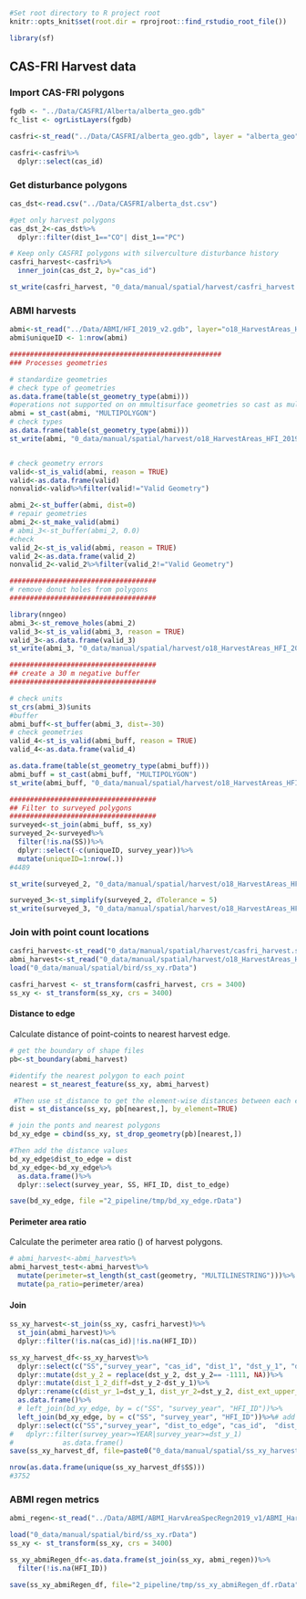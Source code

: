 
```r
#Set root directory to R project root
knitr::opts_knit$set(root.dir = rprojroot::find_rstudio_root_file())
```

```r
library(sf)
```

## CAS-FRI Harvest data {-}

### Import CAS-FRI polygons {-}
```r
fgdb <- "../Data/CASFRI/Alberta/alberta_geo.gdb"
fc_list <- ogrListLayers(fgdb)

casfri<-st_read("../Data/CASFRI/alberta_geo.gdb", layer = "alberta_geo")

casfri<-casfri%>%
  dplyr::select(cas_id)
```


### Get disturbance polygons
```r
cas_dst<-read.csv("../Data/CASFRI/alberta_dst.csv")

#get only harvest polygons
cas_dst_2<-cas_dst%>%
  dplyr::filter(dist_1=="CO"| dist_1=="PC")

# Keep only CASFRI polygons with silverculture disturbance history
casfri_harvest<-casfri%>%
  inner_join(cas_dst_2, by="cas_id")

st_write(casfri_harvest, "0_data/manual/spatial/harvest/casfri_harvest.shp")
```

### ABMI harvests {-}
```r
abmi<-st_read("../Data/ABMI/HFI_2019_v2.gdb", layer="o18_HarvestAreas_HFI_2019")
abmi$uniqueID <- 1:nrow(abmi) 

####################################################
### Processes geometries

# standardize geometries
# check type of geometries
as.data.frame(table(st_geometry_type(abmi)))
#operations not supported on on mmultisurface geometries so cast as multipolygons
abmi = st_cast(abmi, "MULTIPOLYGON")
# check types
as.data.frame(table(st_geometry_type(abmi)))
st_write(abmi, "0_data/manual/spatial/harvest/o18_HarvestAreas_HFI_2019.shp")


# check geometry errors
valid<-st_is_valid(abmi, reason = TRUE)
valid<-as.data.frame(valid)
nonvalid<-valid%>%filter(valid!="Valid Geometry")

abmi_2<-st_buffer(abmi, dist=0)
# repair geometries
abmi_2<-st_make_valid(abmi)
# abmi_3<-st_buffer(abmi_2, 0.0)
#check
valid_2<-st_is_valid(abmi, reason = TRUE)
valid_2<-as.data.frame(valid_2)
nonvalid_2<-valid_2%>%filter(valid_2!="Valid Geometry")

####################################
# remove donut holes from polygons
####################################

library(nngeo)
abmi_3<-st_remove_holes(abmi_2)
valid_3<-st_is_valid(abmi_3, reason = TRUE)
valid_3<-as.data.frame(valid_3)
st_write(abmi_3, "0_data/manual/spatial/harvest/o18_HarvestAreas_HFI_2019_noHoles.shp")

####################################
## create a 30 m negative buffer
####################################

# check units
st_crs(abmi_3)$units
#buffer
abmi_buff<-st_buffer(abmi_3, dist=-30)
# check geometries
valid_4<-st_is_valid(abmi_buff, reason = TRUE)
valid_4<-as.data.frame(valid_4)

as.data.frame(table(st_geometry_type(abmi_buff)))
abmi_buff = st_cast(abmi_buff, "MULTIPOLYGON")
st_write(abmi_buff, "0_data/manual/spatial/harvest/o18_HarvestAreas_HFI_2019_buff_neg30.shp")

####################################
## Filter to surveyed polygons
####################################
surveyed<-st_join(abmi_buff, ss_xy)
surveyed_2<-surveyed%>%
  filter(!is.na(SS))%>%
  dplyr::select(-c(uniqueID, survey_year))%>%
  mutate(uniqueID=1:nrow(.))
#4489  

st_write(surveyed_2, "0_data/manual/spatial/harvest/o18_HarvestAreas_HFI_2019_buff_neg30_surveyed.shp")

surveyed_3<-st_simplify(surveyed_2, dTolerance = 5)
st_write(surveyed_3, "0_data/manual/spatial/harvest/o18_HarvestAreas_HFI_2019_buff_neg30_surveyed_simp.shp")

```


### Join with point count locations {-}

```r
casfri_harvest<-st_read("0_data/manual/spatial/harvest/casfri_harvest.shp")
abmi_harvest<-st_read("0_data/manual/spatial/harvest/o18_HarvestAreas_HFI_2019_noHoles.shp")
load("0_data/manual/spatial/bird/ss_xy.rData")

casfri_harvest <- st_transform(casfri_harvest, crs = 3400)
ss_xy <- st_transform(ss_xy, crs = 3400)
```

#### Distance to edge {-}

Calculate distance of point-coints to nearest harvest edge.

```r
# get the boundary of shape files
pb<-st_boundary(abmi_harvest)

#identify the nearest polygon to each point
nearest = st_nearest_feature(ss_xy, abmi_harvest)

 #Then use st_distance to get the element-wise distances between each element of points and the corresponding element of boundary polygons:
dist = st_distance(ss_xy, pb[nearest,], by_element=TRUE)

# join the ponts and nearest polygons
bd_xy_edge = cbind(ss_xy, st_drop_geometry(pb)[nearest,])

#Then add the distance values
bd_xy_edge$dist_to_edge = dist
bd_xy_edge<-bd_xy_edge%>%
  as.data.frame()%>%
  dplyr::select(survey_year, SS, HFI_ID, dist_to_edge)

save(bd_xy_edge, file ="2_pipeline/tmp/bd_xy_edge.rData")
```

#### Perimeter area ratio {-}

Calculate the perimeter area ratio () of harvest polygons.
```r
# abmi_harvest<-abmi_harvest%>%
abmi_harvest_test<-abmi_harvest%>%
  mutate(perimeter=st_length(st_cast(geometry, "MULTILINESTRING")))%>%
  mutate(pa_ratio=perimeter/area)       
```

#### Join {-}

```r
ss_xy_harvest<-st_join(ss_xy, casfri_harvest)%>%
  st_join(abmi_harvest)%>%
  dplyr::filter(!is.na(cas_id)|!is.na(HFI_ID))

ss_xy_harvest_df<-ss_xy_harvest%>%
  dplyr::select(c("SS","survey_year", "cas_id", "dist_1", "dst_y_1", "dst_xt_p_1", "dist_2", "dst_y_2", , "dst_xt_p_2", "HFI_ID",  "YEAR", "Mdfr_Yr"))%>%
  dplyr::mutate(dst_y_2 = replace(dst_y_2, dst_y_2== -1111, NA))%>%
  dplyr::mutate(dist_1_2_diff=dst_y_2-dst_y_1)%>%
  dplyr::rename(c(dist_yr_1=dst_y_1, dist_yr_2=dst_y_2, dist_ext_upper_1=dst_xt_p_1, dist_ext_upper_2=dst_xt_p_2))%>%
  as.data.frame()%>%
  # left_join(bd_xy_edge, by = c("SS", "survey_year", "HFI_ID"))%>%
  left_join(bd_xy_edge, by = c("SS", "survey_year", "HFI_ID"))%>%# add distance to edge column
  dplyr::select(c("SS","survey_year", "dist_to_edge", "cas_id",  "dist_1", "dist_yr_1", "dist_ext_upper_1", "dist_2", "dist_yr_2", "dist_ext_upper_2", "dist_1_2_diff", "HFI_ID",  "YEAR", "Mdfr_Yr"))#%>%
#   dplyr::filter(survey_year>=YEAR|survey_year>=dst_y_1)
#            as.data.frame()
save(ss_xy_harvest_df, file=paste0("0_data/manual/spatial/ss_xy_harvest_df_", Sys.Date(), ".rData"))

nrow(as.data.frame(unique(ss_xy_harvest_df$SS)))
#3752         

```


### ABMI regen metrics {-}

```r
abmi_regen<-st_read("../Data/ABMI/ABMI_HarvAreaSpecRegn2019_v1/ABMI_HarvestArea_SpectralRegeneration_2019_v1.shp")

load("0_data/manual/spatial/bird/ss_xy.rData")
ss_xy <- st_transform(ss_xy, crs = 3400)

ss_xy_abmiRegen_df<-as.data.frame(st_join(ss_xy, abmi_regen))%>%
  filter(!is.na(HFI_ID))

save(ss_xy_abmiRegen_df, file="2_pipeline/tmp/ss_xy_abmiRegen_df.rData")
```

